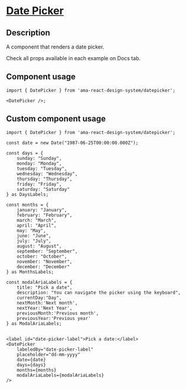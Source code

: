 
<Meta title="Components/Date Picker/Date Picker Docs" />

<h1 className="mb-32">
  <u>Date Picker</u>
</h1>

<h2>Description </h2>
<p className="fs-16">A component that renders a date picker.</p>
<p className="fs-16">Check all props available in each example on Docs tab.</p>

<h2>Component usage</h2>

```tsx
import { DatePicker } from 'ama-react-design-system/datepicker';

<DatePicker />;
```

<h2>Custom component usage</h2>

```tsx
import { DatePicker } from 'ama-react-design-system/datepicker';

const date = new Date("1987-06-25T00:00:00.000Z");

const days = {
    sunday: "Sunday",
    monday: "Monday",
    tuesday: "Tuesday",
    wednesday: "Wednesday",
    thursday: "Thursday",
    friday: "Friday",
    saturday: "Saturday"
} as DaysLabels;

const months = {
    january: "January",
    february: "February",
    march: "March",
    april: "April",
    may: "May",
    june: "June",
    july: "July",
    august: "August",
    september: "September",
    october: "October",
    november: "November",
    december: "December"
} as MonthsLabels;

const modalAriaLabels = {
    title: "Pick a date",
    description: "You can navigate the picker using the keyboard",
    currentDay:"Day",
    nextMonth:'Next month',
    nextYear:'Next Year',
    previousMonth:'Previous month',
    previousYear:'Previous year'
} as ModalAriaLabels;


<label id="date-picker-label">Pick a date:</label>
<DatePicker
    labeledBy="date-picker-label"
    placeholder="dd-mm-yyyy"
    date={date}
    days={days}
    months={months}
    modalAriaLabels={modalAriaLabels}
/>
```
